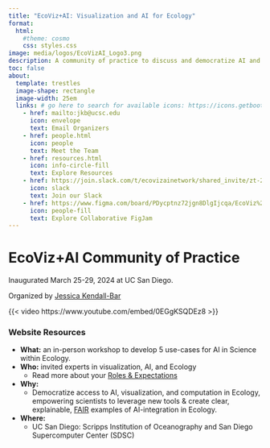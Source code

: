```yaml
---
title: "EcoViz+AI: Visualization and AI for Ecology"
format:
  html:
    #theme: cosmo
    css: styles.css
image: media/logos/EcoVizAI_Logo3.png
description: A community of practice to discuss and democratize AI and Visualization for use cases in Ecology. 
toc: false 
about: 
  template: trestles
  image-shape: rectangle
  image-width: 25em
  links: # go here to search for available icons: https://icons.getbootstrap.com/
    - href: mailto:jkb@ucsc.edu
      icon: envelope
      text: Email Organizers
    - href: people.html
      icon: people
      text: Meet the Team
    - href: resources.html
      icon: info-circle-fill
      text: Explore Resources
    - href: https://join.slack.com/t/ecovizainetwork/shared_invite/zt-2evjz39p1-Bhigc2M1mH7NNrNRrbK3mg
      icon: slack
      text: Join our Slack
    - href: https://www.figma.com/board/PDycptnz72jgn8DlgIjcqa/EcoViz%2BAI-Field-Guide?node-id=0-1&t=ZI5yixl1BuK5IMhh-0
      icon: people-fill
      text: Explore Collaborative FigJam
---
```


# EcoViz+AI Community of Practice

Inaugurated March 25-29, 2024 at UC San Diego.

Organized by [Jessica Kendall-Bar](https://jessiekb.com)

{{< video https://www.youtube.com/embed/0EGgKSQDEz8 >}}

### Website Resources

-   **What:** an in-person workshop to develop 5 use-cases for AI in Science within Ecology.
-   **Who:** invited experts in visualization, AI, and Ecology
    -   Read more about your [Roles & Expectations](https://www.notion.so/Roles-Expectations-a0cf47ee900844a48ed00dbc237145f1?pvs=21)
-   **Why:**
    -   Democratize access to AI, visualization, and computation in Ecology, empowering scientists to leverage new tools & create clear, explainable, [FAIR](https://www.go-fair.org/fair-principles/) examples of AI-integration in Ecology.
-   **Where:**
    -   UC San Diego: Scripps Institution of Oceanography and San Diego Supercomputer Center (SDSC)
